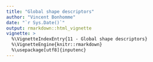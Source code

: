 ```yaml
---
title: "Global shape descriptors"
author: "Vincent Bonhomme"
date: "`r Sys.Date()`"
output: rmarkdown::html_vignette
vignette: >
  %\VignetteIndexEntry{11 - Global shape descriptors}
  %\VignetteEngine{knitr::rmarkdown}
  %\usepackage[utf8]{inputenc}
---
```



